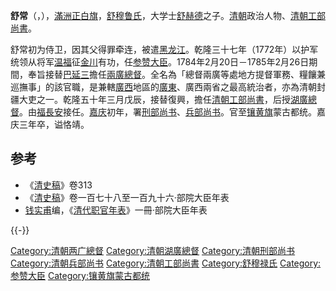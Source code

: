 '''舒常'''（{{lang-mnc|ᡧᡠᠴᠠᠩ|v=šucang}}，{{bd|？||1798年|}}），[[滿洲|滿洲]][[正白旗|正白旗]]，[[舒穆鲁氏|舒穆鲁氏]]，大学士[[舒赫德|舒赫德]]之子。[[清朝|清朝]]政治人物、[[清朝工部尚書列表|清朝工部尚書]]。

舒常初为侍卫，因其父得罪牵连，被遣[[黑龙江|黑龙江]]。乾隆三十七年（1772年）以护军统领从将军[[温福|温福]]征[[金川|金川]]有功，任[[参赞大臣|参赞大臣]]。1784年2月20日－1785年2月26日期間，奉旨接替[[巴延三|巴延三]]擔任[[兩廣總督|兩廣總督]]。全名為「總督兩廣等處地方提督軍務、糧饟兼巡撫事」的該官職，是兼轄[[廣西|廣西]]地區的[[廣東|廣東]]、廣西兩省之最高統治者，亦為清朝封疆大吏之一。乾隆五十年三月戊辰，接替復興，擔任[[清朝工部尚書列表|清朝工部尚書]]，后授[[湖廣總督|湖廣總督]]。由[[福長安|福長安]]接任。[[嘉庆|嘉庆]]初年，署[[刑部尚书|刑部尚书]]、[[兵部尚书|兵部尚书]]。官至[[镶黄旗|镶黄旗]]蒙古都统。嘉庆三年卒，谥恪靖。
==参考==
*《[[清史稿|清史稿]]》卷313
*《[[清史稿|清史稿]]》卷一百七十八至一百九十六·部院大臣年表
*[[钱实甫|钱实甫]]编，《[[清代职官年表|清代职官年表]]》一冊·部院大臣年表

{{-}}
{{start box}}
{{s-off}}
{{s-before|[[巴延三|巴延三]]}}
{{s-title|[[兩廣總督|兩廣總督]]|任職期間：1784年2月20日－1785年2月26日}}
{{s-after|[[孫士毅|孫士毅]]}}
{{succession box|[[復興_(清朝尚書)|復興]]|[[福長安|福長安]]|[[清朝工部尚書列表|清朝工部滿尚書]]|<small>乾隆五十年三月戊辰 - 乾隆五十二年十二月己酉</small><br /><small>1785年4月27日 - 1788年1月23日</small>}}
{{end box}}
{{清朝人物小作品}}

{{DEFAULTSORT:S舒}}
[[Category:清朝两广總督|Category:清朝两广總督]]
[[Category:清朝湖廣總督|Category:清朝湖廣總督]]
[[Category:清朝刑部尚书|Category:清朝刑部尚书]]
[[Category:清朝兵部尚书|Category:清朝兵部尚书]]
[[Category:清朝工部尚書|Category:清朝工部尚書]]
[[Category:舒穆禄氏|Category:舒穆禄氏]]
[[Category:参赞大臣|Category:参赞大臣]]
[[Category:镶黄旗蒙古都统|Category:镶黄旗蒙古都统]]